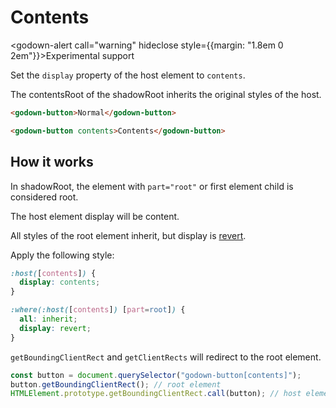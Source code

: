 
# Contents

<godown-alert call="warning" hideclose style={{margin:  "1.8em 0 2em"}}>Experimental support</godown-alert>

Set the `display` property of the host element to `contents`.

The contentsRoot of the shadowRoot inherits the original styles of the host.

```html
<godown-button>Normal</godown-button>
```

```html
<godown-button contents>Contents</godown-button>
```

## How it works

In shadowRoot, the element with `part="root"` or first element child is considered root.

The host element display will be content.

All styles of the root element inherit, but display is [revert](https://developer.mozilla.org/docs/Web/CSS/revert).

Apply the following style:

```css
:host([contents]) {
  display: contents;
}

:where(:host([contents]) [part=root]) {
  all: inherit;
  display: revert;
}
```

`getBoundingClientRect` and `getClientRects` will redirect to the root element.

```js
const button = document.querySelector("godown-button[contents]");
button.getBoundingClientRect(); // root element
HTMLElement.prototype.getBoundingClientRect.call(button); // host element
```

